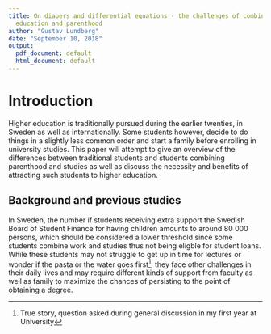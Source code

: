```yaml
---
title: On diapers and differential equations - the challenges of combining higher
  education and parenthood
author: "Gustav Lundberg"
date: "September 10, 2018"
output:
  pdf_document: default
  html_document: default
---
```


# Introduction

Higher education is traditionally pursued during the earlier twenties, in Sweden as well as internationally. Some students however, decide to do things in a slightly less common order and start a family before enrolling in university studies. This paper will attempt to give an overview of the differences between traditional students and students combining parenthood and studies as well as discuss the necessity and benefits of attracting such students to higher education. 

## Background and previous studies
In Sweden, the number if students receiving extra support the Swedish Board of Student Finance for having children amounts to around 80 000 persons, which should be considered a lower threshold since some students combine work and studies thus not being eligble for student loans. While these students may not struggle to get up in time for lectures or wonder if the pasta or the water goes first^[True story, question asked during general discussion in my first year at University], they face other challenges in their daily lives and may require different kinds of support from faculty as well as family to maximize the chances of persisting to the point of obtaining a degree.



